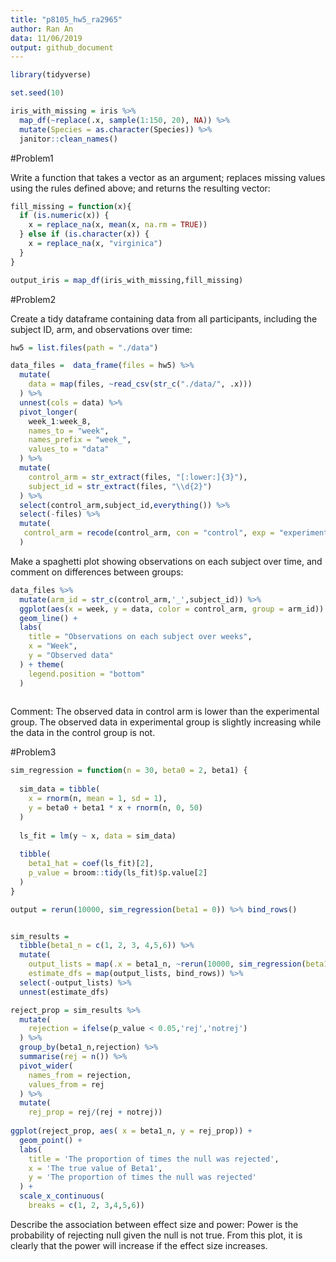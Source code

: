 ```yaml
---
title: "p8105_hw5_ra2965"
author: Ran An
data: 11/06/2019
output: github_document
---
```

```r
library(tidyverse)

set.seed(10)

iris_with_missing = iris %>% 
  map_df(~replace(.x, sample(1:150, 20), NA)) %>%
  mutate(Species = as.character(Species)) %>% 
  janitor::clean_names()
```
#Problem1

Write a function that takes a vector as an argument; replaces missing values using the rules defined above; and returns the resulting vector:
```r

fill_missing = function(x){
  if (is.numeric(x)) {
    x = replace_na(x, mean(x, na.rm = TRUE))
  } else if (is.character(x)) {
    x = replace_na(x, "virginica")
  }
}

output_iris = map_df(iris_with_missing,fill_missing)
```
#Problem2

Create a tidy dataframe containing data from all participants, including the subject ID, arm, and observations over time:
```r
hw5 = list.files(path = "./data") 

data_files =  data_frame(files = hw5) %>%  
  mutate(
    data = map(files, ~read_csv(str_c("./data/", .x)))
  ) %>% 
  unnest(cols = data) %>% 
  pivot_longer( 
    week_1:week_8,
    names_to = "week",
    names_prefix = "week_",
    values_to = "data"
  ) %>% 
  mutate(
    control_arm = str_extract(files, "[:lower:]{3}"),
    subject_id = str_extract(files, "\\d{2}")
  ) %>% 
  select(control_arm,subject_id,everything()) %>% 
  select(-files) %>% 
  mutate(
   control_arm = recode(control_arm, con = "control", exp = "experimental")
  )
```
Make a spaghetti plot showing observations on each subject over time, and comment on differences between groups:
```r

data_files %>% 
  mutate(arm_id = str_c(control_arm,'_',subject_id)) %>% 
  ggplot(aes(x = week, y = data, color = control_arm, group = arm_id)) +
  geom_line() +
  labs(
    title = "Observations on each subject over weeks",
    x = "Week",
    y = "Observed data"
  ) + theme(
    legend.position = "bottom"
  )
  
```
Comment: The observed data in control arm is lower than the experimental group. The observed data in experimental group is slightly increasing while the data in the control group is not.


#Problem3
```r
sim_regression = function(n = 30, beta0 = 2, beta1) {
  
  sim_data = tibble(
    x = rnorm(n, mean = 1, sd = 1),
    y = beta0 + beta1 * x + rnorm(n, 0, 50)
  )
  
  ls_fit = lm(y ~ x, data = sim_data)
  
  tibble(
    beta1_hat = coef(ls_fit)[2],
    p_value = broom::tidy(ls_fit)$p.value[2]
  )
}

output = rerun(10000, sim_regression(beta1 = 0)) %>% bind_rows()



```

```r
sim_results = 
  tibble(beta1_n = c(1, 2, 3, 4,5,6)) %>% 
  mutate(
    output_lists = map(.x = beta1_n, ~rerun(10000, sim_regression(beta1 = .x))),
    estimate_dfs = map(output_lists, bind_rows)) %>% 
  select(-output_lists) %>% 
  unnest(estimate_dfs)
```


```r

reject_prop = sim_results %>% 
  mutate(
    rejection = ifelse(p_value < 0.05,'rej','notrej')
  ) %>% 
  group_by(beta1_n,rejection) %>% 
  summarise(rej = n()) %>% 
  pivot_wider(
    names_from = rejection,
    values_from = rej
  ) %>% 
  mutate(
    rej_prop = rej/(rej + notrej))
    
ggplot(reject_prop, aes( x = beta1_n, y = rej_prop)) +
  geom_point() +
  labs(
    title = 'The proportion of times the null was rejected',
    x = 'The true value of Beta1',
    y = 'The proportion of times the null was rejected'
  ) + 
  scale_x_continuous(
    breaks = c(1, 2, 3,4,5,6))

```

Describe the association between effect size and power: 
Power is the probability of rejecting null given the null is not true. From this plot, it is clearly that the power will increase if the effect size increases.



